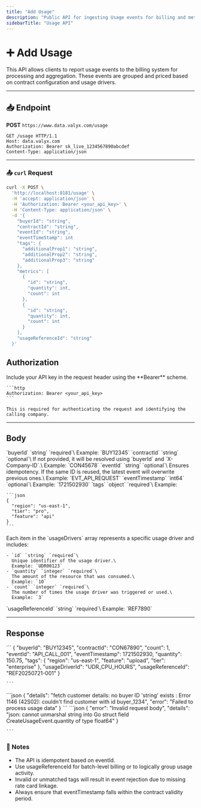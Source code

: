 ```yaml
---
title: "Add Usage"
description: "Public API for ingesting Usage events for billing and metering."
sidebarTitle: "Usage API"
---
```


# ➕ Add Usage

This API allows clients to report usage events to the billing system for processing and aggregation. These events are grouped and priced based on contract configuration and usage drivers.

---

## 📥 Endpoint

**POST** `https://www.data.valyx.com/usage`

```
GET /usage HTTP/1.1
Host: data.valyx.com
Authorization: Bearer sk_live_1234567890abcdef
Content-Type: application/json
```

---

### 📤  `curl` Request

```bash
curl -X POST \
  'http://localhost:8181/usage' \
  -H 'accept: application/json' \
  -H 'Authorization: Bearer <your_api_key>' \
  -H 'Content-Type: application/json' \
  -d '{
    "buyerId": "string",
    "contractId": "string",
    "eventId": "string",
	"eventTimeStamp": int
    "tags": {
      "additionalProp1": "string",
      "additionalProp2": "string",
      "additionalProp3": "string"
    },
    "metrics": [
      {
        "id": "string",
        "quantity": int,
        "count": int
      },
      {
        "id": "string",
        "quantity": int,
        "count": int
      }
    ],
    "usageReferenceId": "string"
  }'
```

## Authorization

<AccordionGroup>
  <Accordion title="Authorization" description="API key is passed as a Bearer token in the header" icon="key">
    Include your API key in the request header using the **Bearer** scheme.

    ```http
    Authorization: Bearer <your_api_key>
    ```

    This is required for authenticating the request and identifying the calling company.
  </Accordion>
</AccordionGroup>

---

## Body

<AccordionGroup>
  <Accordion title="buyerId" description="Unique identifier for the buyer" icon="tag">
    `buyerId` `string` `required`\
    Example: `BUY12345`
  </Accordion>
  <Accordion title="contractId" description="Contract ID under which usage is recorded" icon="file-signature">
    `contractId` `string` `optional`\
    If not provided, it will be resolved using `buyerId` and `X-Company-ID`.\
    Example: `CON45678`
  </Accordion>
  <Accordion title="eventId" description="Globally unique event ID" icon="fingerprint">
    `eventId` `string` `optional`\
    Ensures idempotency. If the same ID is reused, the latest event will overwrite previous ones.\
    Example: `EVT_API_REQUEST`
  </Accordion>
  <Accordion title="eventTimestamp" description="Unix timestamp for when the event occurred" icon="clock">
    `eventTimestamp` `int64` `optional`\
    Example: `1721502930`
  </Accordion>
  <Accordion title="tags" description="Custom key-value tags to drive pricing logic" icon="labels">
    `tags` `object` `required`\
    Example:

    ```json
    {
      "region": "us-east-1",
      "tier": "pro",
      "feature": "api"
    }
    ```
  </Accordion>
  <Accordion title="metrics" description="Defines a list of usage drivers along with how much and how many times each was consumed" icon="ruler">
    Each item in the `usageDrivers` array represents a specific usage driver and includes:

    - `id` `string` `required`\
      Unique identifier of the usage driver.\
      Example: `UDR00123`
    - `quantity` `integer` `required`\
      The amount of the resource that was consumed.\
      Example: `10`
    - `count` `integer` `required`\
      The number of times the usage driver was triggered or used.\
      Example: `3`
  </Accordion>
  <Accordion title="usageReferenceId" description="Used to group related usage events for aggregation" icon="link">
    `usageReferenceId` `string` `required`\
    Example: `REF7890`
  </Accordion>
</AccordionGroup>

---

## Response

<Tabs>
  <Tab title="201">
    ```
    {
      "buyerId": "BUY12345",
      "contractId": "CON67890",
      "count": 1,
      "eventId": "API_CALL_001",
      "eventTimestamp": 1721502930,
      "quantity": 150.75,
      "tags": {
        "region": "us-east-1",
        "feature": "upload",
        "tier": "enterprise"
      },
      "usageDriverId": "UDR_CPU_HOURS",
      "usageReferenceId": "REF20250721-001"
    }
    
    ```
  </Tab>
  <Tab title="500">
    ```json
    {
      "details": "fetch customer details: no buyer ID 'string' exists : Error 1146 (42S02): couldn't find customer with id buyer_1234",
      "error": "Failed to process usage data"
    }
    ```
  </Tab>
  <Tab title="400">
    ```json
    {
      "error": "Invalid request body",
      "details": "json: cannot unmarshal string into Go struct field CreateUsageEvent.quantity of type float64"
    }
    
    ```
  </Tab>
</Tabs>

### 📘 Notes

- The API is idempotent based on eventId.
- Use usageReferenceId for batch-level billing or to logically group usage activity.
- Invalid or unmatched tags will result in event rejection due to missing rate card linkage.
- Always ensure that eventTimestamp falls within the contract validity period.